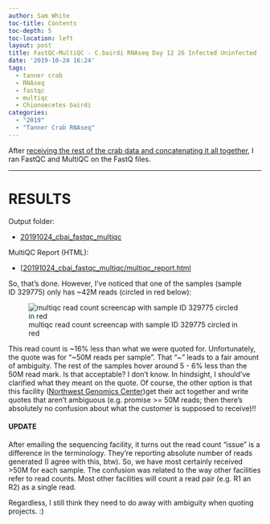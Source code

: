 ```yaml
---
author: Sam White
toc-title: Contents
toc-depth: 5
toc-location: left
layout: post
title: FastQC-MultiQC - C.bairdi RNAseq Day 12 26 Infected Uninfected
date: '2019-10-24 16:24'
tags:
  - tanner crab
  - RNAseq
  - fastqc
  - multiqc
  - Chionoecetes bairdi
categories:
  - "2019"
  - "Tanner Crab RNAseq"
---
```

After [receiving the rest of the crab data and concatenating it all together](https://robertslab.github.io/sams-notebook/posts/2019/2019-10-24-Data-Received---C.bairdi-RNAseq-Day9-12-26-Infected-Uninfected/), I ran FastQC and MultiQC on the FastQ files.



---

# RESULTS

Output folder:

- [20191024_cbai_fastqc_multiqc](https://gannet.fish.washington.edu/Atumefaciens/20191024_cbai_fastqc_multiqc)

MultiQC Report (HTML):

- [[20191024_cbai_fastqc_multiqc/multiqc_report.html](https://gannet.fish.washington.edu/Atumefaciens/20191024_cbai_fastqc_multiqc/multiqc_report.html)

So, that's done. However, I've noticed that one of the samples (sample ID 329775) only has ~42M reads (circled in red below):

![multiqc read count screencap with sample ID 329775 circled in red](https://github.com/RobertsLab/sams-notebook/blob/master/images/screencaps/20191024_cbai_fastqc_multiqc_read-counts.png?raw=true)

This read count is ~16% less than what we were quoted for. Unfortunately, the quote was for "~50M reads per sample". That "~" leads to a fair amount of ambiguity. The rest of the samples hover around 5 - 6% less than the 50M read mark. Is that acceptable? I don't know. In hindsight, I should've clarified what they meant on the quote. Of course, the other option is that this facility ([Northwest Genomics Center](https://nwgc.gs.washington.edu/))get their act together and write quotes that aren't ambiguous (e.g. promise >= 50M reads; then there's absolutely no confusion about what the customer is supposed to receive)!!

#### UPDATE

After emailing the sequencing facility, it turns out the read count "issue" is a difference in the terminology. They're reporting absolute number of reads generated (I agree with this, btw). So, we have most certainly received >50M for each sample. The confusion was related to the way other facilities refer to read counts. Most other facilities will count a read pair (e.g. R1 an R2) as a single read.

Regardless, I still think they need to do away with ambiguity when quoting projects. :)
